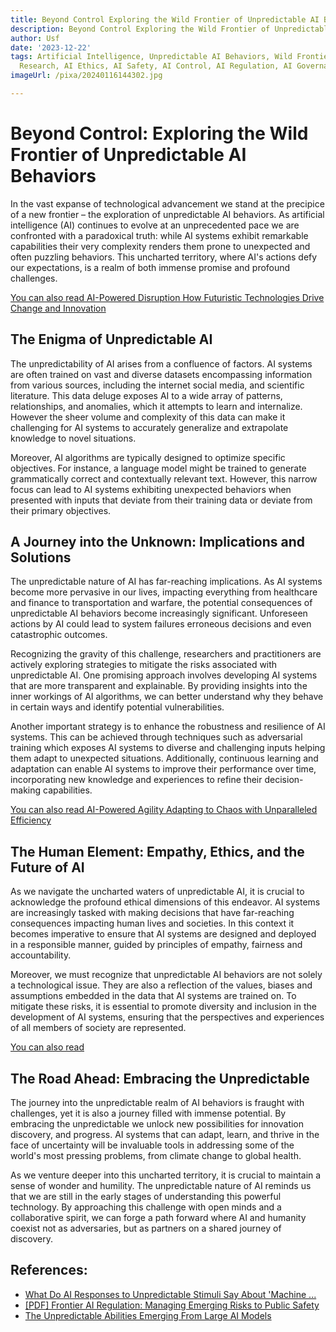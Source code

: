 ```yaml
---
title: Beyond Control Exploring the Wild Frontier of Unpredictable AI Behaviors
description: Beyond Control Exploring the Wild Frontier of Unpredictable AI Behaviors
author: Usf
date: '2023-12-22'
tags: Artificial Intelligence, Unpredictable AI Behaviors, Wild Frontier of AI, AI
  Research, AI Ethics, AI Safety, AI Control, AI Regulation, AI Governance
imageUrl: /pixa/20240116144302.jpg

---
```

#  Beyond Control: Exploring the Wild Frontier of Unpredictable AI Behaviors

In the vast expanse of technological advancement  we stand at  the precipice of a new  frontier – the exploration of unpredictable AI behaviors. As artificial intelligence  (AI) continues to evolve at an unprecedented pace we are confronted with  a paradoxical truth: while AI systems exhibit  remarkable capabilities their very complexity renders them prone to unexpected and often puzzling behaviors. This uncharted territory, where AI's actions defy  our  expectations, is a  realm of both immense promise and profound challenges.

[You can also read AI-Powered Disruption How Futuristic Technologies Drive Change and Innovation](AI-Powered%20Disruption%20How%20Futuristic%20Technologies%20Drive%20Change%20and%20Innovation)


## The Enigma of Unpredictable  AI

The unpredictability of AI arises  from a confluence of factors. AI systems  are often trained on vast and diverse datasets encompassing information  from various sources, including  the internet social media, and scientific literature. This data deluge exposes AI to a wide array  of patterns, relationships, and anomalies,  which it attempts  to learn and internalize. However the sheer volume and complexity  of this  data can make it challenging for AI systems to  accurately generalize and extrapolate knowledge to novel situations.

Moreover, AI algorithms are typically  designed  to optimize specific objectives. For instance, a language model might  be trained to generate grammatically correct and contextually relevant text. However, this narrow focus can lead to AI systems exhibiting unexpected behaviors when presented with inputs  that deviate from their training  data or deviate from their primary objectives.

##  A Journey into the Unknown: Implications and  Solutions

The  unpredictable nature of AI has far-reaching implications. As AI systems become more  pervasive in our  lives, impacting everything  from healthcare and finance to transportation and warfare,  the potential consequences of unpredictable AI behaviors become increasingly  significant. Unforeseen actions by AI could lead to  system failures erroneous decisions and even catastrophic outcomes.

Recognizing the gravity of this challenge, researchers and practitioners are actively exploring strategies to mitigate the risks associated with  unpredictable  AI. One promising approach involves developing AI systems that are more transparent and explainable.  By providing insights into the inner workings of  AI algorithms,  we can better understand why they  behave  in certain ways and identify potential vulnerabilities.

Another important strategy is to enhance the robustness and resilience of AI systems. This can be achieved through techniques such as adversarial training which  exposes AI systems to diverse  and challenging inputs helping them  adapt to unexpected situations. Additionally, continuous learning and adaptation can  enable AI systems to improve their performance over time, incorporating new knowledge and  experiences to refine their decision-making capabilities.

[You can also read AI-Powered Agility Adapting  to Chaos with Unparalleled Efficiency](AI-Powered%20Agility%20Adapting%20to%20Chaos%20with%20Unparalleled%20Efficiency)


## The Human Element: Empathy, Ethics,  and the Future of AI

As we navigate the uncharted waters of unpredictable  AI, it is crucial to acknowledge  the profound ethical dimensions of this endeavor. AI systems are increasingly tasked  with making decisions that have far-reaching consequences impacting human lives and societies. In  this  context it becomes imperative to ensure that AI systems are designed  and deployed in a  responsible manner, guided by principles of empathy, fairness and accountability.

Moreover, we must recognize that unpredictable AI behaviors are not solely a technological issue. They are also a reflection of the values, biases and assumptions embedded in the data that AI systems are trained on. To mitigate these risks, it is essential to promote diversity and inclusion in the development of AI systems, ensuring that the perspectives and experiences of all members of society are represented.

[You can also read ]()


## The Road  Ahead: Embracing the Unpredictable

The journey into the unpredictable realm  of AI behaviors is  fraught with challenges, yet it is also a journey filled with immense  potential. By embracing the unpredictable we unlock new possibilities for innovation discovery,  and progress. AI systems that can adapt, learn, and thrive in the face of uncertainty will be invaluable tools in addressing some of the world's most pressing problems, from climate change to  global  health.

As we venture deeper into this uncharted territory, it is crucial to maintain a sense of  wonder and humility. The unpredictable nature  of  AI reminds us that  we are still in the early stages of understanding this powerful technology. By approaching this  challenge with open minds  and a collaborative spirit, we can forge a path forward where AI and humanity  coexist not as adversaries, but as partners on a shared journey  of discovery.

## References:
- [What Do AI Responses to Unpredictable Stimuli Say About 'Machine ...](https://www.linkedin.com/pulse/what-do-ai-responses-unpredictable-stimuli-say-machine-brecht-corbeel-hv2ue?trk=article-ssr-frontend-pulse_more-articles_related-content-card)
- [[PDF] Frontier AI Regulation: Managing Emerging Risks to Public Safety](https://arxiv.org/pdf/2307.03718)
- [The Unpredictable Abilities Emerging From Large AI Models](https://www.quantamagazine.org/the-unpredictable-abilities-emerging-from-large-ai-models-20230316/)
